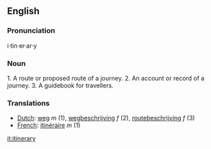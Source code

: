 ==English==

===Pronunciation===
i·tin·er·ar·y

===Noun===

1. A route or proposed route of a journey. 
2. An account or record of a journey.
3. A guidebook for travellers. 

===Translations===
*[[Dutch]]: [[weg]] ''m'' (1), [[wegbeschrijving]] ''f'' (2), [[routebeschrijving]] ''f'' (3)
*[[French]]: [[itinéraire]] ''m'' (1)

[[it:itinerary]]